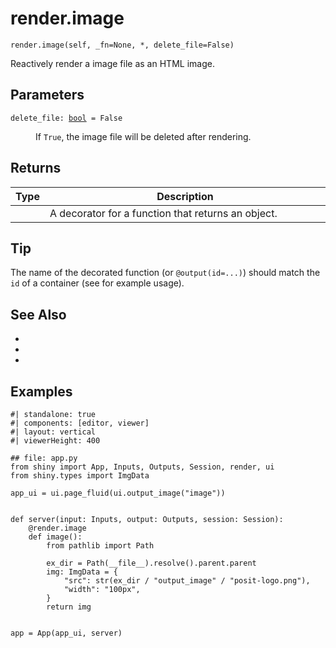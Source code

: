 # render.image { #shiny.render.image }

`render.image(self, _fn=None, *, delete_file=False)`

Reactively render a image file as an HTML image.

## Parameters

<code><span class="parameter-name">delete_file</span><span class="parameter-annotation-sep">:</span> <span class="parameter-annotation">[bool](`bool`)</span> <span class="parameter-default-sep">=</span> <span class="parameter-default">False</span></code>

:   If ``True``, the image file will be deleted after rendering.

## Returns

| Type   | Description                                                                     |
|--------|---------------------------------------------------------------------------------|
|        | A decorator for a function that returns an [](:func:`~shiny.types.ImgData`) object. |

## Tip

The name of the decorated function (or ``@output(id=...)``) should match the ``id``
of a [](:func:`~shiny.ui.output_image`) container (see [](:func:`~shiny.ui.output_image`)
for example usage).



## See Also

* [](:func:`~shiny.ui.output_image`)
* [](:func:`~shiny.types.ImgData`)
* [](:func:`~shiny.render.plot`)

## Examples

```shinylive-python
#| standalone: true
#| components: [editor, viewer]
#| layout: vertical
#| viewerHeight: 400

## file: app.py
from shiny import App, Inputs, Outputs, Session, render, ui
from shiny.types import ImgData

app_ui = ui.page_fluid(ui.output_image("image"))


def server(input: Inputs, output: Outputs, session: Session):
    @render.image
    def image():
        from pathlib import Path

        ex_dir = Path(__file__).resolve().parent.parent
        img: ImgData = {
            "src": str(ex_dir / "output_image" / "posit-logo.png"),
            "width": "100px",
        }
        return img


app = App(app_ui, server)
```